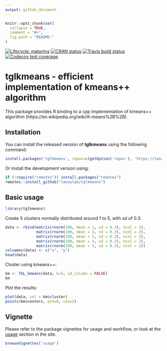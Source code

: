 ```yaml
---
output: github_document
---
```


```r
knitr::opts_chunk$set(
  collapse = TRUE,
  comment = "#>",
  fig.path = "README-"
)
```

<!-- badges: start -->
[![Lifecycle: maturing](https://img.shields.io/badge/lifecycle-maturing-blue.svg)](https://www.tidyverse.org/lifecycle/#maturing)
[![CRAN status](https://www.r-pkg.org/badges/version/tglkmeans)](https://CRAN.R-project.org/package=tglkmeans)
[![Travis build status](https://travis-ci.com/tanaylab/tglkmeans.svg?branch=master)](https://travis-ci.org/tanaylab/tglkmeans)
[![Codecov test coverage](https://codecov.io/gh/tanaylab/tglkmeans/branch/master/graph/badge.svg)](https://codecov.io/gh/tanaylab/tglkmeans?branch=master)
<!-- badges: end -->


# tglkmeans - efficient implementation of kmeans++ algorithm

This package provides R binding to a cpp implementation of kmeans++ algorithm (https://en.wikipedia.org/wiki/K-means%2B%2B).

## Installation 

You can install the released version of **tglkmeans** using the following command:

```r
install.packages('tglkmeans', repos=c(getOption('repos'), 'https://tanaylab.github.io/repo'))
```

Or install the development version using: 

```r
if (!require("remotes")) install.packages("remotes")
remotes::install_github("tanaylab/tglkmeans")
```

## Basic usage
```r
library(tglkmeans)
```


Create 5 clusters normally distributed around 1 to 5, with sd of 0.3:

```r
data <- rbind(matrix(rnorm(100, mean = 1, sd = 0.3), ncol = 2),
           	  matrix(rnorm(100, mean = 2, sd = 0.3), ncol = 2),
           	  matrix(rnorm(100, mean = 3, sd = 0.3), ncol = 2),
           	  matrix(rnorm(100, mean = 4, sd = 0.3), ncol = 2),
           	  matrix(rnorm(100, mean = 5, sd = 0.3), ncol = 2))
colnames(data) <- c("x", "y")
head(data)
```

Cluster using kmeans++:

```r
km <- TGL_kmeans(data, k=5, id_column = FALSE)
km
```

Plot the results:
```r
plot(data, col = km$cluster)
points(km$centers, pch=8, cex=2)
```

## Vignette

Please refer to the package vignettes for usage and workflow, or look at the [usage](https://tanaylab.github.io/tglkmeans/articles/usage.html) section in the site.


```r
browseVignettes('usage') 
```

